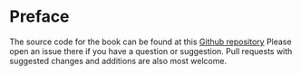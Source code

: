# Preface {.unnumbered}

The source code for the book can be found at this [Github repository](https://github.com/edward-burn/RProgrammingWithDatabases "TidyRProgrammingWithDatabases") Please open an issue there if you have a question or suggestion. Pull requests with suggested changes and additions are also most welcome.
